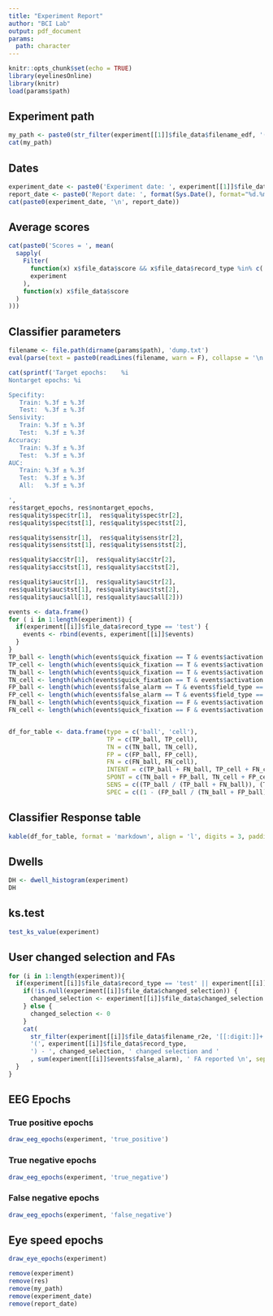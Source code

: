 ```yaml
---
title: "Experiment Report"
author: "BCI Lab"
output: pdf_document
params:
  path: character
---
```


```r
knitr::opts_chunk$set(echo = TRUE)
library(eyelinesOnline)
library(knitr)
load(params$path)
```

## Experiment path
```r
my_path <- paste0(str_filter(experiment[[1]]$file_data$filename_edf, '(^.+/[[:digit:]]+)/[[:digit:]]+.edf')[[1]][2], '/')
cat(my_path)
```

## Dates
```r
experiment_date <- paste0('Experiment date: ', experiment[[1]]$file_data$date)
report_date <- paste0('Report date: ', format(Sys.Date(), format="%d.%m.%Y"))
cat(paste0(experiment_date, '\n', report_date))
```

## Average scores
```r
cat(paste0('Scores = ', mean(
  sapply(
    Filter(
      function(x) x$file_data$score && x$file_data$record_type %in% c('train','test') ,
      experiment
    ),
    function(x) x$file_data$score
  )
)))
```

## Classifier parameters
```r
filename <- file.path(dirname(params$path), 'dump.txt')
eval(parse(text = paste0(readLines(filename, warn = F), collapse = '\n')))

cat(sprintf('Target epochs:    %i
Nontarget epochs: %i

Specifity:
   Train: %.3f ± %.3f
   Test:  %.3f ± %.3f
Sensivity:
   Train: %.3f ± %.3f
   Test:  %.3f ± %.3f
Accuracy:
   Train: %.3f ± %.3f
   Test:  %.3f ± %.3f
AUC:
   Train: %.3f ± %.3f
   Test:  %.3f ± %.3f
   All:   %.3f ± %.3f

',
res$target_epochs, res$nontarget_epochs,
res$quality$spec$tr[1],  res$quality$spec$tr[2],
res$quality$spec$tst[1], res$quality$spec$tst[2],

res$quality$sens$tr[1],  res$quality$sens$tr[2],
res$quality$sens$tst[1], res$quality$sens$tst[2],

res$quality$acc$tr[1],  res$quality$acc$tr[2],
res$quality$acc$tst[1], res$quality$acc$tst[2],

res$quality$auc$tr[1],  res$quality$auc$tr[2],
res$quality$auc$tst[1], res$quality$auc$tst[2],
res$quality$auc$all[1], res$quality$auc$all[2]))

```

```r
events <- data.frame()
for ( i in 1:length(experiment)) {
  if(experiment[[i]]$file_data$record_type == 'test') {
    events <- rbind(events, experiment[[i]]$events)
  }
}
TP_ball <- length(which(events$quick_fixation == T & events$activation == T & events$field_type == 'ball'))
TP_cell <- length(which(events$quick_fixation == T & events$activation == T & events$field_type == 'field'))
TN_ball <- length(which(events$quick_fixation == T & events$activation == F & events$field_type == 'ball'))
TN_cell <- length(which(events$quick_fixation == T & events$activation == F & events$field_type == 'field'))
FP_ball <- length(which(events$false_alarm == T & events$field_type == 'ball'))
FP_cell <- length(which(events$false_alarm == T & events$field_type == 'field'))
FN_ball <- length(which(events$quick_fixation == F & events$activation == T & events$field_type == 'ball'))
FN_cell <- length(which(events$quick_fixation == F & events$activation == T & events$field_type == 'field'))


df_for_table <- data.frame(type = c('ball', 'cell'),
                           TP = c(TP_ball, TP_cell),
                           TN = c(TN_ball, TN_cell),
                           FP = c(FP_ball, FP_cell),
                           FN = c(FN_ball, FN_cell),
                           INTENT = c(TP_ball + FN_ball, TP_cell + FN_cell),
                           SPONT = c(TN_ball + FP_ball, TN_cell + FP_cell),
                           SENS = c((TP_ball / (TP_ball + FN_ball)), (TP_cell / (TP_cell + FN_cell))),
                           SPEC = c((1 - (FP_ball / (TN_ball + FP_ball))), (1 - (FP_cell / (TN_cell + FP_cell)))))
```

## Classifier Response table

``` r
kable(df_for_table, format = 'markdown', align = 'l', digits = 3, padding = 4)
```


\pagebreak

## Dwells

```r
DH <- dwell_histogram(experiment)
DH
```

## ks.test
```r
test_ks_value(experiment)
```

## User changed selection and FAs
```r
for (i in 1:length(experiment)){
  if(experiment[[i]]$file_data$record_type == 'test' || experiment[[i]]$file_data$record_type == 'random'){
    if(!is.null(experiment[[i]]$file_data$changed_selection)) {
      changed_selection <- experiment[[i]]$file_data$changed_selection
    } else {
      changed_selection <- 0
    }
    cat(
      str_filter(experiment[[i]]$file_data$filename_r2e, '[[:digit:]]+.r2e')[[1]][1],
      '(', experiment[[i]]$file_data$record_type,
      ') - ', changed_selection, ' changed selection and '
      , sum(experiment[[i]]$events$false_alarm), ' FA reported \n', sep = "")
  }
}
```

\pagebreak

## EEG Epochs

### True positive epochs

```r
draw_eeg_epochs(experiment, 'true_positive')
```

\pagebreak

### True negative epochs

```r
draw_eeg_epochs(experiment, 'true_negative')
```

\pagebreak

### False negative epochs

```r
draw_eeg_epochs(experiment, 'false_negative')
```

\pagebreak

## Eye speed epochs

```r
draw_eye_epochs(experiment)
```

\pagebreak


```r
remove(experiment)
remove(res)
remove(my_path)
remove(experiment_date)
remove(report_date)
```

